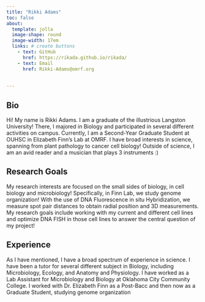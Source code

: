 ```yaml
---
title: "Rikki Adams"
toc: false
about: 
  template: jolla 
  image-shape: round
  image-width: 17em
  links: # create buttons
    - text: GitHub
      href: https://rikada.github.io/rikada/
    - text: Email
      href: Rikki-Adams@omrf.org
      
      
---
```


::: {.column-page}

## Bio
Hi! My name is Rikki Adams. I am a graduate of the illustrious Langston University! There, I majored in Biology and participated in several different activities on campus. Currently, I am a Second-Year Graduate Student at OUHSC in Elizabeth Finn's Lab
at OMRF. I have broad interests in science, spanning from plant pathology to cancer cell biology! Outside of science, I am an avid reader and a musician that plays 3 instruments :)

## Research Goals
My research interests are focused on the small sides of biology, in cell biology and microbiology! Specifically, in Finn Lab, we study genome organization! With the use of DNA Fluorescence in situ Hybridization, we measure spot pair distances to obtain radial position and 3D measurements. My research goals include working with my current and different cell lines and optimize DNA FISH in those cell lines to answer the central question of my project!

## Experience
As I have mentioned, I have a broad spectrum of experience in science. I have been a tutor for several different subject in Biology, including Microbiology, Ecology, and Anatomy and Physiology. I have worked as a Lab Assistant for Microbiology and Biology at Oklahoma City Community College. I worked with Dr. Elizabeth Finn as a Post-Bacc and then now as a Graduate Student, studying genome organization

:::
